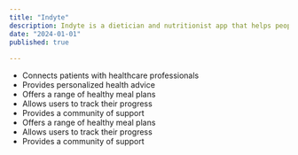 ```yaml
---
title: "Indyte"
description: Indyte is a dietician and nutritionist app that helps people achieve their health goals. As a Software Engineer at Indyte, I worked on the admin board of the Indyte app, which is a dietician and nutritionist app that helps people achieve their health goals.
date: "2024-01-01"
published: true
  
---
```


- Connects patients with healthcare professionals
- Provides personalized health advice
- Offers a range of healthy meal plans
- Allows users to track their progress
- Provides a community of support
- Offers a range of healthy meal plans
- Allows users to track their progress
- Provides a community of support

